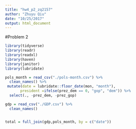 ```yaml
---
title: "hw4_p2_zq2157"
author: "Zhuyu Qiu"
date: "10/25/2017"
output: html_document
---
```


#Problem 2

```r
library(tidyverse)
library(readr)
library(readxl)
library(haven)
library(janitor)
library(lubridate)
```

```r
pols_month = read_csv("./pols-month.csv") %>%
  clean_names() %>%
 mutate(date = lubridate::floor_date(mon, "month"),
       president =ifelse(prez_dem == 0, "gop", "dem")) %>%
  select(., -prez_dem, -prez_gop)

gdp = read_csv("./GDP.csv") %>%
  clean_names() 


total = full_join(gdp,pols_month, by = c("date")) 
```